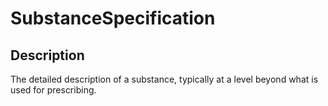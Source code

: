 # SubstanceSpecification
 ## Description 
 The detailed description of a substance, typically at a level beyond what is used for prescribing.